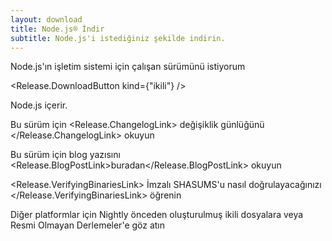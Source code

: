 ```yaml
---
layout: download
title: Node.js® İndir
subtitle: Node.js'i istediğiniz şekilde indirin.
---
```


<section>
Node.js'ın <Release.OperatingSystemDropdown /> işletim sistemi için <Release.BitnessDropdown /> çalışan <Release.VersionDropdown /> sürümünü istiyorum

<Release.DownloadButton kind={"ikili"} />
</section>

<section>
Node.js <Release.NpmLink /> içerir.

Bu sürüm için <Release.ChangelogLink> değişiklik günlüğünü </Release.ChangelogLink> okuyun

Bu sürüm için blog yazısını <Release.BlogPostLink>buradan</Release.BlogPostLink> okuyun

<Release.VerifyingBinariesLink>
  İmzalı SHASUMS'u nasıl doğrulayacağınızı
</Release.VerifyingBinariesLink> öğrenin

Diğer platformlar için <LinkWithArrow href="https://nodejs.org/download/nightly/">Nightly</LinkWithArrow> önceden oluşturulmuş ikili dosyalara veya <LinkWithArrow href="https://unofficial-builds.nodejs.org/download/">Resmi Olmayan Derlemeler</LinkWithArrow>'e göz atın

</section>
